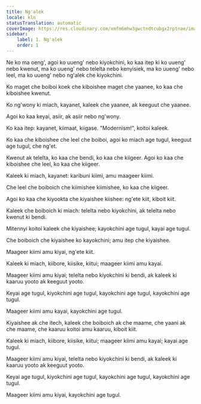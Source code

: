 ```yaml
---
title: Ng'alek
locale: kln
statusTranslation: automatic
coverImage: https://res.cloudinary.com/xmfm6mhw3gwctndtcubgx2rptnae/image/upload/v1741354419/small_cover_la_gran_rebelion_28716e29d2.webp
sidebar:
    label: 1. Ng'alek
    order: 1
---
```

Ne ko ma oeng', agoi ko uueng' nebo kiyokchini, ko kaa itep ki ko uueng' nebo kwenut, ma ko uueng' nebo telelta nebo kenyisiek, ma ko uueng' nebo leel, ma ko uueng' nebo ng'alek che kiyokchini.

Ko maget che boiboi koek che kiboishee maget che yaanee, ko kaa che kiboishee kwenut.

Ko ng'wony ki miach, kayanet, kaleek che yaanee, ak keeguut che yaanee.

Agoi ko kaa keyai, asiir, ak asiir nebo ng'wony.

Ko kaa itep: kayanet, kiimaat, kiigase. "Modernism!", koitoi kaleek.

Ko kaa che kiboishee che leel che boiboi, agoi ko miach age tugul, keeguut age tugul, che ng'et.

Kwenut ak telelta, ko kaa che bendi, ko kaa che kiigeer. Agoi ko kaa che kiboishee che leel, ko kaa che kiigeer.

Kaleek ki miach, kayanet: karibuni kiimi, amu maageer kiimi.

Che leel che boiboich che kiimishee kiimishee, ko kaa che kiigeer.

Agoi ko kaa che kiyookta che kiyaishee kiishee: ng'ete kiit, kiboit kiit.

Kaleek che boiboich ki miach: telelta nebo kiyokchini, ak telelta nebo kwenut ki bendi.

Mitennyi koitoi kaleek che kiyaishee; kayokchini age tugul, kayai age tugul.

Che boiboich che kiyaishee ko kayokchini; amu itep che kiyaishee.

Maageer kiimi amu kiyai, ng'ete kiit.

Kaleek ki miach, kiibore, kiisike, kiitui; maageer kiimi amu kayai.

Maageer kiimi amu kiyai; telelta nebo kiyokchini ki bendi, ak kaleek ki kaaruu yooto ak keeguut yooto.

Keyai age tugul, kiyokchini age tugul, kayokchini age tugul, kayokchini age tugul.

Maageer kiimi amu kayai, kayokchini age tugul.

Kiyaishee ak che itech, kaleek che boiboich ak che maame, che yaani ak che maame, che kaaruu koitoi amu kaaruu, kiboit kiit.

Kaleek ki miach, kiibore, kiisike, kiitui; maageer kiimi amu kayai; kayai age tugul.

Maageer kiimi amu kiyai, telelta nebo kiyokchini ki bendi, ak kaleek ki kaaruu yooto ak keeguut yooto.

Keyai age tugul, kiyokchini age tugul, kayokchini age tugul, kayokchini age tugul.

Maageer kiimi amu kiyai, kayokchini age tugul.

